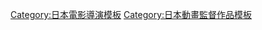 {{Navbox
|name= 多田俊介執導作品
|title= [[多田俊介]]執導作品
|listclass = hlist hlist-hyphen
|group1 = 電視動畫
|list1={{Navbox|child
|group1 = 2000年代
|list1 = 
* [[世界毀滅|World Destruction ～毀滅世界的六人～]]（2008年）
|group2 = 2010年代
|list2 = 
* [[黑子的籃球]]（2012年－2015年）
* [[星刻龍騎士]]（2014年）
* [[高校星歌劇]]系列（2015年、2017年、2019年）
* [[銀河英雄傳說|銀河英雄傳說 Die Neue These 邂逅]]（2018年）
|group3 = 2020年代
|list3 = 
* [[大貴族]]<sub>1</sub>（2020年）
* [[Opus.COLORs]]（2023年）
}}
|group2 = OVA
|list2={{Navbox|child
|group1 = 2000年代
|list1 = 
* [[網球王子 (動畫)|網球王子]]系列（2006年－2009年、2011年）
* [[TSUBASA翼#TSUBASA TOKYO REVELATIONS|TSUBASA翼 -RESERVoir CHRoNiCLE-]]系列（2007年－2009年）
* {{link-ja|少女FIGHT|少女ファイト}}（2009年） 
* [[文學少女#動畫|“文學少女”系列]]（2009年－2010年）
|group2 = 2010年代
|list2 = 
* [[高校星歌劇]]（2016年、2018年）
* [[大貴族|大貴族：甦醒]]<sub>1</sub>（2016年）
}}
|group3 = 電影動畫
|list3=
* [[文學少女#劇場版|劇場版“文學少女”]]（2010年）
* [[網球王子 (動畫)#第二波|劇場版 網球王子：決戰英國網球城！]]（2011年）
* [[黑子的籃球#動畫電影|黑子的籃球 冬季選拔賽總集篇]]（2016年）
* 劇場版 黑子的籃球 LAST GAME（2017年）
* [[銀河英雄傳說|銀河英雄傳說 Die Neue These]]系列（2019年、2022年）
|group4 = 網路動畫
|list4 =
* [[大貴族|大貴族：甦醒]]<sub>1</sub>（2016年）
|below= 1: 總導演
}}
<noinclude>
{{DEFAULTSORT:Tada Sunsuke}}
[[Category:日本電影導演模板]]
[[Category:日本動畫監督作品模板]]
</noinclude>